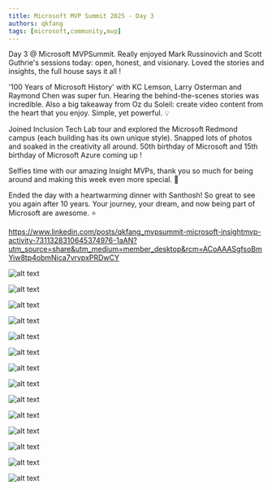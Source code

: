 ```yaml
---
title: Microsoft MVP Summit 2025 - Day 3
authors: qkfang
tags: [microsoft,community,mvp]
---
```


Day 3 @ Microsoft MVPSummit. Really enjoyed Mark Russinovich and Scott Guthrie's sessions today: open, honest, and visionary. Loved the stories and insights, the full house says it all !

'100 Years of Microsoft History' with KC Lemson, Larry Osterman and Raymond Chen was super fun. Hearing the behind-the-scenes stories was incredible. Also a big takeaway from Oz du Soleil: create video content from the heart that you enjoy. Simple, yet powerful. 💡

Joined Inclusion Tech Lab tour and explored the Microsoft Redmond campus (each building has its own unique style). Snapped lots of photos and soaked in the creativity all around. 50th birthday of Microsoft and 15th birthday of Microsoft Azure coming up !

Selfies time with our amazing Insight MVPs, thank you so much for being around and making this week even more special. 🙌 

Ended the day with a heartwarming dinner with Santhosh! So great to see you again after 10 years. Your journey, your dream, and now being part of Microsoft are awesome. ⭐

https://www.linkedin.com/posts/qkfang_mvpsummit-microsoft-insightmvp-activity-7311328310645374976-1aAN?utm_source=share&utm_medium=member_desktop&rcm=ACoAAASgfsoBmYiw8tp4obmNica7vrvpxPRDwCY

![alt text](images\2025-03-27-microsoft-mvp-summit-2025-day-3-1.jpg)

![alt text](images\2025-03-27-microsoft-mvp-summit-2025-day-3-2.jpg)

![alt text](images\2025-03-27-microsoft-mvp-summit-2025-day-3-3.jpg)

![alt text](images\2025-03-27-microsoft-mvp-summit-2025-day-3-4.jpg)

![alt text](images\2025-03-27-microsoft-mvp-summit-2025-day-3-5.jpg)

![alt text](images\2025-03-27-microsoft-mvp-summit-2025-day-3-6.jpg)

![alt text](images\2025-03-27-microsoft-mvp-summit-2025-day-3-7.jpg)

![alt text](images\2025-03-27-microsoft-mvp-summit-2025-day-3-8.jpg)

![alt text](images\2025-03-27-microsoft-mvp-summit-2025-day-3-9.jpg)

![alt text](images\2025-03-27-microsoft-mvp-summit-2025-day-3-10.jpg)

![alt text](images\2025-03-27-microsoft-mvp-summit-2025-day-3-11.jpg)

![alt text](images\2025-03-27-microsoft-mvp-summit-2025-day-3-12.jpg)

![alt text](images\2025-03-27-microsoft-mvp-summit-2025-day-3-13.jpg)

![alt text](images\2025-03-27-microsoft-mvp-summit-2025-day-3-14.jpg)




